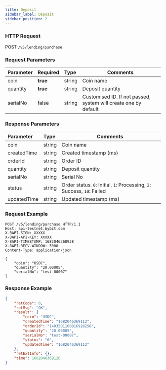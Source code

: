 ```yaml
---
title: Deposit
sidebar_label: Deposit
sidebar_position: 2
---
```


### HTTP Request
POST `/v5/lending/purchase`

### Request Parameters
| Parameter | Required | Type | Comments|
|:----- |:-------|:-----|------ |
|coin |**true** |string |Coin name|
|quantity |**true** |string	|Deposit quantity|
|serialNo |false |string |Customised ID. If not passed, system will create one by default|

### Response Parameters
| Parameter | Type | Comments|
|:----- |:-----|----- |
|coin |string |Coin name |
|createdTime |string |Created timestamp (ms) |
|orderId |string |Order ID |
|quantity |string |Deposit quantity |
|serialNo	|string	|Serial No|
|status	|string	|Order status. `0`: Initial, `1`: Processing, `2`: Success, `10`: Failed|
|updatedTime |string |Updated timestamp (ms) |

### Request Example

```http
POST /v5/lending/purchase HTTP/1.1
Host: api-testnet.bybit.com
X-BAPI-SIGN: XXXXX
X-BAPI-API-KEY: XXXXX
X-BAPI-TIMESTAMP: 1682046368938
X-BAPI-RECV-WINDOW: 5000
Content-Type: application/json

{
    "coin": "USDC",
    "quantity": "20.00005",
    "serialNo": "test-00007"
}
```

### Response Example

```json
{
    "retCode": 0,
    "retMsg": "OK",
    "result": {
        "coin": "USDC",
        "createdTime": "1682046369112",
        "orderId": "1403501100816928256",
        "quantity": "20.00005",
        "serialNo": "test-00007",
        "status": "0",
        "updatedTime": "1682046369112"
    },
    "retExtInfo": {},
    "time": 1682046369120
}
```
